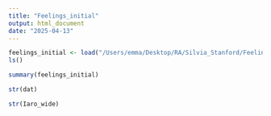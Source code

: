 ```yaml
---
title: "Feelings_initial"
output: html_document
date: "2025-04-13"
---
```


```r
feelings_initial <- load("/Users/emma/Desktop/RA/Silvia_Stanford/Feelings_initial_Stanford/feelings_initial.RData")
ls()
```

```r
summary(feelings_initial)
```

```r
str(dat)
```

```r
str(Iaro_wide)
```

